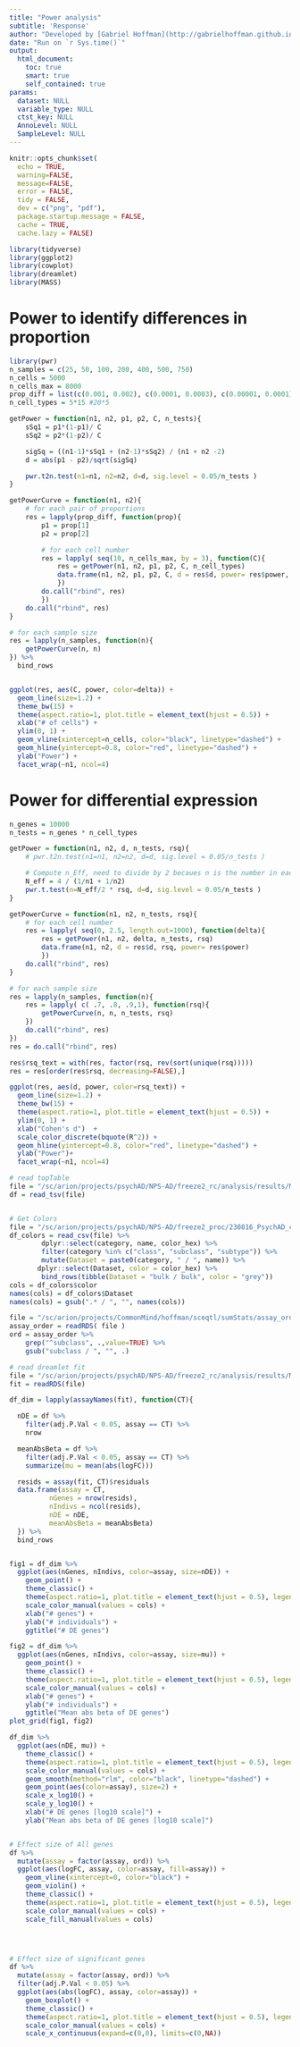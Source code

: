 ```yaml
---
title: "Power analysis"
subtitle: 'Response'
author: "Developed by [Gabriel Hoffman](http://gabrielhoffman.github.io/)"
date: "Run on `r Sys.time()`"
output: 
  html_document:
    toc: true
    smart: true
    self_contained: true
params:
  dataset: NULL
  variable_type: NULL
  ctst_key: NULL
  AnnoLevel: NULL
  SampleLevel: NULL
---
```



<!---


# cd /Users/gabrielhoffman/workspace/repos/nps_ad/analysis/freeze2/revision

cd /sc/arion/projects/CommonMind/hoffman/NPS-AD/work/nps_ad/analysis/freeze2/revision

system("git pull")
rmarkdown::render("power_analysis.Rmd")

                     
--->

```r
knitr::opts_chunk$set(
  echo = TRUE,
  warning=FALSE,
  message=FALSE,
  error = FALSE,
  tidy = FALSE,
  dev = c("png", "pdf"),
  package.startup.message = FALSE,
  cache = TRUE,
  cache.lazy = FALSE)
```

```r
library(tidyverse)
library(ggplot2)
library(cowplot)
library(dreamlet)
library(MASS)
```


# Power to identify differences in proportion
```r
library(pwr)
n_samples = c(25, 50, 100, 200, 400, 500, 750)
n_cells = 5000
n_cells_max = 8000
prop_diff = list(c(0.001, 0.002), c(0.0001, 0.0003), c(0.00001, 0.0001))
n_cell_types = 5*15 #20*5

getPower = function(n1, n2, p1, p2, C, n_tests){
    sSq1 = p1*(1-p1)/ C
    sSq2 = p2*(1-p2)/ C

    sigSq = ((n1-1)*sSq1 + (n2-1)*sSq2) / (n1 + n2 -2)
    d = abs(p1 - p2)/sqrt(sigSq)

    pwr.t2n.test(n1=n1, n2=n2, d=d, sig.level = 0.05/n_tests )
}

getPowerCurve = function(n1, n2){
    # for each pair of proportions
    res = lapply(prop_diff, function(prop){
        p1 = prop[1]
        p2 = prop[2]

        # for each cell number
        res = lapply( seq(10, n_cells_max, by = 3), function(C){
            res = getPower(n1, n2, p1, p2, C, n_cell_types)
            data.frame(n1, n2, p1, p2, C, d = res$d, power= res$power, delta=paste0(p1*100, '% to ', p2*100, '%'))
            })
        do.call("rbind", res)
        })
    do.call("rbind", res)
}

# for each sample size
res = lapply(n_samples, function(n){
    getPowerCurve(n, n) 
}) %>% 
  bind_rows


ggplot(res, aes(C, power, color=delta)) + 
  geom_line(size=1.2) + 
  theme_bw(15) + 
  theme(aspect.ratio=1, plot.title = element_text(hjust = 0.5)) + 
  xlab("# of cells") + 
  ylim(0, 1) + 
  geom_vline(xintercept=n_cells, color="black", linetype="dashed") + 
  geom_hline(yintercept=0.8, color="red", linetype="dashed") + 
  ylab("Power") +
  facet_wrap(~n1, ncol=4)
```

# Power for differential expression
```r
n_genes = 10000
n_tests = n_genes * n_cell_types

getPower = function(n1, n2, d, n_tests, rsq){
    # pwr.t2n.test(n1=n1, n2=n2, d=d, sig.level = 0.05/n_tests )

    # Compute n_Eff, need to divide by 2 becaues n is the number in each set
    N_eff = 4 / (1/n1 + 1/n2)
    pwr.t.test(n=N_eff/2 * rsq, d=d, sig.level = 0.05/n_tests )
}

getPowerCurve = function(n1, n2, n_tests, rsq){
    # for each cell number
    res = lapply( seq(0, 2.5, length.out=1000), function(delta){
        res = getPower(n1, n2, delta, n_tests, rsq)
        data.frame(n1, n2, d = res$d, rsq, power= res$power)
        })
    do.call("rbind", res)
}

# for each sample size
res = lapply(n_samples, function(n){
    res = lapply( c( .7, .8, .9,1), function(rsq){
        getPowerCurve(n, n, n_tests, rsq)
    })
    do.call("rbind", res)
})
res = do.call("rbind", res)

res$rsq_text = with(res, factor(rsq, rev(sort(unique(rsq)))))
res = res[order(res$rsq, decreasing=FALSE),]

ggplot(res, aes(d, power, color=rsq_text)) + 
  geom_line(size=1.2) + 
  theme_bw(15) + 
  theme(aspect.ratio=1, plot.title = element_text(hjust = 0.5)) + 
  ylim(0, 1) + 
  xlab("Cohen's d")  + 
  scale_color_discrete(bquote(R^2)) + 
  geom_hline(yintercept=0.8, color="red", linetype="dashed") + 
  ylab("Power")+
  facet_wrap(~n1, ncol=4)
```

```r
# read topTable
file = "/sc/arion/projects/psychAD/NPS-AD/freeze2_rc/analysis/results/MSSM/MSSM_AD__controls/SubID/subclass/topTable.tsv.gz"
df = read_tsv(file)


# Get Colors
file = "/sc/arion/projects/psychAD/NPS-AD/freeze2_proc/230816_PsychAD_capstone_F1/230921_PsychAD_color_palette.csv"
df_colors = read_csv(file) %>%
        dplyr::select(category, name, color_hex) %>%
        filter(category %in% c("class", "subclass", "subtype")) %>%
        mutate(Dataset = paste0(category, " / ", name)) %>%
       dplyr::select(Dataset, color = color_hex) %>%
        bind_rows(tibble(Dataset = "bulk / bulk", color = "grey"))
cols = df_colors$color
names(cols) = df_colors$Dataset
names(cols) = gsub(".* / ", "", names(cols))

file = "/sc/arion/projects/CommonMind/hoffman/sceqtl/sumStats/assay_order.RDS"
assay_order = readRDS( file )
ord = assay_order %>%
    grep("^subclass", .,value=TRUE) %>%
    gsub("subclass / ", "", .)

# read dreamlet fit
file = "/sc/arion/projects/psychAD/NPS-AD/freeze2_rc/analysis/results/MSSM/MSSM_AD__controls/SubID/subclass/fit.RDS"
fit = readRDS(file)

df_dim = lapply(assayNames(fit), function(CT){

  nDE = df %>% 
    filter(adj.P.Val < 0.05, assay == CT) %>%
    nrow

  meanAbsBeta = df %>% 
    filter(adj.P.Val < 0.05, assay == CT) %>%
    summarize(mu = mean(abs(logFC)))  

  resids = assay(fit, CT)$residuals
  data.frame(assay = CT, 
          nGenes = nrow(resids), 
          nIndivs = ncol(resids),
          nDE = nDE,
          meanAbsBeta = meanAbsBeta)
  }) %>%
  bind_rows


fig1 = df_dim %>%
  ggplot(aes(nGenes, nIndivs, color=assay, size=nDE)) +
    geom_point() +  
    theme_classic() +  
    theme(aspect.ratio=1, plot.title = element_text(hjust = 0.5), legend.position="none") +
    scale_color_manual(values = cols) +
    xlab("# genes") +
    ylab("# individuals") +
    ggtitle("# DE genes") 

fig2 = df_dim %>%
  ggplot(aes(nGenes, nIndivs, color=assay, size=mu)) +
    geom_point() +  
    theme_classic() +  
    theme(aspect.ratio=1, plot.title = element_text(hjust = 0.5), legend.position="none") +
    scale_color_manual(values = cols) +
    xlab("# genes") +
    ylab("# individuals") +
    ggtitle("Mean abs beta of DE genes") 
plot_grid(fig1, fig2)

df_dim %>%
  ggplot(aes(nDE, mu)) +
    theme_classic() +  
    theme(aspect.ratio=1, plot.title = element_text(hjust = 0.5), legend.position="none") +
    scale_color_manual(values = cols) +
    geom_smooth(method="rlm", color="black", linetype="dashed") +
    geom_point(aes(color=assay), size=2) +
    scale_x_log10() +
    scale_y_log10() +
    xlab("# DE genes [log10 scale]") +
    ylab("Mean abs beta of DE genes [log10 scale]") 


# Effect size of All genes
df %>%
  mutate(assay = factor(assay, ord)) %>%
  ggplot(aes(logFC, assay, color=assay, fill=assay)) +
    geom_vline(xintercept=0, color="black") +
    geom_violin() +
    theme_classic() +
    theme(aspect.ratio=1, plot.title = element_text(hjust = 0.5), legend.position="none") +
    scale_color_manual(values = cols) +
    scale_fill_manual(values = cols) 




# Effect size of significant genes
df %>%
  mutate(assay = factor(assay, ord)) %>%
  filter(adj.P.Val < 0.05) %>%
  ggplot(aes(abs(logFC), assay, color=assay)) +
    geom_boxplot() +
    theme_classic() +
    theme(aspect.ratio=1, plot.title = element_text(hjust = 0.5), legend.position="none") +
    scale_color_manual(values = cols) +
    scale_x_continuous(expand=c(0,0), limits=c(0,NA)) 
```




















